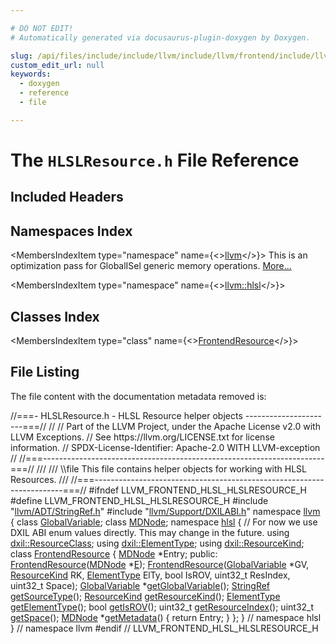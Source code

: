 ```yaml
---

# DO NOT EDIT!
# Automatically generated via docusaurus-plugin-doxygen by Doxygen.

slug: /api/files/include/include/llvm/include/llvm/frontend/include/llvm/frontend/hlsl/hlslresource-h
custom_edit_url: null
keywords:
  - doxygen
  - reference
  - file

---
```





# The `HLSLResource.h` File Reference

<DoxygenPage pluginConfig={pluginConfig}>



## Included Headers

<IncludesList>
<IncludesListItem
  filePath="llvm/ADT/StringRef.h"
  permalink="/docs/api/files/include/include/llvm/include/llvm/adt/stringref-h"
  isLocal="true" />
<IncludesListItem
  filePath="llvm/Support/DXILABI.h"
  permalink="/docs/api/files/include/include/llvm/include/llvm/support/dxilabi-h"
  isLocal="true" />
</IncludesList>

## Namespaces Index

<MembersIndex>

<MembersIndexItem
  type="namespace"
  name={<><a href="/docs/api/namespaces/llvm">llvm</a></>}>
This is an optimization pass for GlobalISel generic memory operations. <a href="/docs/api/namespaces/llvm/#details">More...</a>
</MembersIndexItem>

<MembersIndexItem
  type="namespace"
  name={<><a href="/docs/api/namespaces/llvm/hlsl">llvm::hlsl</a></>}>
</MembersIndexItem>

</MembersIndex>

## Classes Index

<MembersIndex>

<MembersIndexItem
  type="class"
  name={<><a href="/docs/api/classes/llvm/hlsl/frontendresource">FrontendResource</a></>}>
</MembersIndexItem>

</MembersIndex>


## File Listing

The file content with the documentation metadata removed is:

<ProgramListing>

<Link id="l00001" /><CodeLine lineNumber="1"><span class="doxyHighlightComment">//===- HLSLResource.h - HLSL Resource helper objects ----------------------===//</span></CodeLine>
<Link id="l00002" /><CodeLine lineNumber="2"><span class="doxyHighlightComment">//</span></CodeLine>
<Link id="l00003" /><CodeLine lineNumber="3"><span class="doxyHighlightComment">// Part of the LLVM Project, under the Apache License v2.0 with LLVM Exceptions.</span></CodeLine>
<Link id="l00004" /><CodeLine lineNumber="4"><span class="doxyHighlightComment">// See https://llvm.org/LICENSE.txt for license information.</span></CodeLine>
<Link id="l00005" /><CodeLine lineNumber="5"><span class="doxyHighlightComment">// SPDX-License-Identifier: Apache-2.0 WITH LLVM-exception</span></CodeLine>
<Link id="l00006" /><CodeLine lineNumber="6"><span class="doxyHighlightComment">//</span></CodeLine>
<Link id="l00007" /><CodeLine lineNumber="7"><span class="doxyHighlightComment">//===----------------------------------------------------------------------===//</span></CodeLine>
<Link id="l00008" /><CodeLine lineNumber="8"><span class="doxyHighlightComment">///</span></CodeLine>
<Link id="l00009" /><CodeLine lineNumber="9"><span class="doxyHighlightComment">/// \\file This file contains helper objects for working with HLSL Resources.</span></CodeLine>
<Link id="l00010" /><CodeLine lineNumber="10"><span class="doxyHighlightComment">///</span></CodeLine>
<Link id="l00011" /><CodeLine lineNumber="11"><span class="doxyHighlightComment">//===----------------------------------------------------------------------===//</span></CodeLine>
<Link id="l00012" /><CodeLine lineNumber="12"></CodeLine>
<Link id="l00013" /><CodeLine lineNumber="13"><span class="doxyHighlightPreprocessor">#ifndef LLVM&#95;FRONTEND&#95;HLSL&#95;HLSLRESOURCE&#95;H</span></CodeLine>
<Link id="l00014" /><CodeLine lineNumber="14"><span class="doxyHighlightPreprocessor">#define LLVM&#95;FRONTEND&#95;HLSL&#95;HLSLRESOURCE&#95;H</span></CodeLine>
<Link id="l00015" /><CodeLine lineNumber="15"></CodeLine>
<Link id="l00016" /><CodeLine lineNumber="16"><span class="doxyHighlightPreprocessor">#include &quot;<a href="/docs/api/files/include/include/llvm/include/llvm/adt/stringref-h">llvm/ADT/StringRef.h</a>&quot;</span></CodeLine>
<Link id="l00017" /><CodeLine lineNumber="17"><span class="doxyHighlightPreprocessor">#include &quot;<a href="/docs/api/files/include/include/llvm/include/llvm/support/dxilabi-h">llvm/Support/DXILABI.h</a>&quot;</span></CodeLine>
<Link id="l00018" /><CodeLine lineNumber="18"></CodeLine>
<Link id="l00019" /><CodeLine lineNumber="19"><span class="doxyHighlightKeyword">namespace </span><span class="doxyHighlight"><a href="/docs/api/namespaces/llvm">llvm</a> &#123;</span></CodeLine>
<Link id="l00020" /><CodeLine lineNumber="20"><span class="doxyHighlightKeyword">class </span><span class="doxyHighlight"><a href="/docs/api/classes/llvm/globalvariable">GlobalVariable</a>;</span></CodeLine>
<Link id="l00021" /><CodeLine lineNumber="21"><span class="doxyHighlightKeyword">class </span><span class="doxyHighlight"><a href="/docs/api/classes/llvm/mdnode">MDNode</a>;</span></CodeLine>
<Link id="l00022" /><CodeLine lineNumber="22"></CodeLine>
<Link id="l00023" /><CodeLine lineNumber="23" lineLink="/docs/api/namespaces/llvm/hlsl"><span class="doxyHighlightKeyword">namespace </span><span class="doxyHighlight"><a href="/docs/api/namespaces/llvm/hlsl">hlsl</a> &#123;</span></CodeLine>
<Link id="l00024" /><CodeLine lineNumber="24"></CodeLine>
<Link id="l00025" /><CodeLine lineNumber="25"><span class="doxyHighlightComment">// For now we use DXIL ABI enum values directly. This may change in the future.</span></CodeLine>
<Link id="l00026" /><CodeLine lineNumber="26"><span class="doxyHighlightKeyword">using </span><span class="doxyHighlight"><a href="/docs/api/namespaces/llvm/dxil/#a132a161d0df9261a144e907a02141687">dxil::ResourceClass</a>;</span></CodeLine>
<Link id="l00027" /><CodeLine lineNumber="27"><span class="doxyHighlightKeyword">using </span><span class="doxyHighlight"><a href="/docs/api/namespaces/llvm/dxil/#a7cddbe82c3630d7f1084d7da360436d0">dxil::ElementType</a>;</span></CodeLine>
<Link id="l00028" /><CodeLine lineNumber="28"><span class="doxyHighlightKeyword">using </span><span class="doxyHighlight"><a href="/docs/api/namespaces/llvm/dxil/#a0e8254c15e0d398ad66b4d52568a5c31">dxil::ResourceKind</a>;</span></CodeLine>
<Link id="l00029" /><CodeLine lineNumber="29"></CodeLine>
<Link id="l00030" /><CodeLine lineNumber="30" lineLink="/docs/api/classes/llvm/hlsl/frontendresource"><span class="doxyHighlightKeyword">class </span><span class="doxyHighlight"><a href="/docs/api/classes/llvm/hlsl/frontendresource/#a44265e70ff4edef740933b2295a631f3">FrontendResource</a> &#123;</span></CodeLine>
<Link id="l00031" /><CodeLine lineNumber="31"><span class="doxyHighlight">  <a href="/docs/api/classes/llvm/mdnode">MDNode</a> &#42;Entry;</span></CodeLine>
<Link id="l00032" /><CodeLine lineNumber="32"></CodeLine>
<Link id="l00033" /><CodeLine lineNumber="33"><span class="doxyHighlightKeyword">public</span><span class="doxyHighlight">:</span></CodeLine>
<Link id="l00034" /><CodeLine lineNumber="34"><span class="doxyHighlight">  <a href="/docs/api/classes/llvm/hlsl/frontendresource/#a44265e70ff4edef740933b2295a631f3">FrontendResource</a>(<a href="/docs/api/classes/llvm/mdnode">MDNode</a> &#42;<a href="/docs/api/files/lib/lib/ir/builtingcs-cpp/#abb2b3a60ccc38a28239e19a1646e0c8a">E</a>);</span></CodeLine>
<Link id="l00035" /><CodeLine lineNumber="35"><span class="doxyHighlight">  <a href="/docs/api/classes/llvm/hlsl/frontendresource/#a44265e70ff4edef740933b2295a631f3">FrontendResource</a>(<a href="/docs/api/classes/llvm/globalvariable">GlobalVariable</a> &#42;GV, <a href="/docs/api/namespaces/llvm/dxil/#a0e8254c15e0d398ad66b4d52568a5c31">ResourceKind</a> RK, <a href="/docs/api/namespaces/llvm/dxil/#a7cddbe82c3630d7f1084d7da360436d0">ElementType</a> ElTy,</span></CodeLine>
<Link id="l00036" /><CodeLine lineNumber="36"><span class="doxyHighlight">                   </span><span class="doxyHighlightKeywordType">bool</span><span class="doxyHighlight"> IsROV, uint32&#95;t ResIndex, uint32&#95;t Space);</span></CodeLine>
<Link id="l00037" /><CodeLine lineNumber="37"></CodeLine>
<Link id="l00038" /><CodeLine lineNumber="38"><span class="doxyHighlight">  <a href="/docs/api/classes/llvm/globalvariable">GlobalVariable</a> &#42;<a href="/docs/api/classes/llvm/hlsl/frontendresource/#a42d643fdbacabe8f320321915d3a6b76">getGlobalVariable</a>();</span></CodeLine>
<Link id="l00039" /><CodeLine lineNumber="39" lineLink="/docs/api/classes/llvm/hlsl/frontendresource/#a3b434c3aec082e9377698269b8a14080"><span class="doxyHighlight">  <a href="/docs/api/classes/llvm/stringref">StringRef</a> <a href="/docs/api/classes/llvm/hlsl/frontendresource/#a3b434c3aec082e9377698269b8a14080">getSourceType</a>();</span></CodeLine>
<Link id="l00040" /><CodeLine lineNumber="40"><span class="doxyHighlight">  <a href="/docs/api/namespaces/llvm/dxil/#a0e8254c15e0d398ad66b4d52568a5c31">ResourceKind</a> <a href="/docs/api/classes/llvm/hlsl/frontendresource/#ac8e551dfbed05f4b90d452a3443f5333">getResourceKind</a>();</span></CodeLine>
<Link id="l00041" /><CodeLine lineNumber="41"><span class="doxyHighlight">  <a href="/docs/api/namespaces/llvm/dxil/#a7cddbe82c3630d7f1084d7da360436d0">ElementType</a> <a href="/docs/api/classes/llvm/hlsl/frontendresource/#a9606cca11d3f75556a04b65d77717d7e">getElementType</a>();</span></CodeLine>
<Link id="l00042" /><CodeLine lineNumber="42"><span class="doxyHighlight">  </span><span class="doxyHighlightKeywordType">bool</span><span class="doxyHighlight"> <a href="/docs/api/classes/llvm/hlsl/frontendresource/#af777e75f856e8d66a20d89823efb9659">getIsROV</a>();</span></CodeLine>
<Link id="l00043" /><CodeLine lineNumber="43"><span class="doxyHighlight">  uint32&#95;t <a href="/docs/api/classes/llvm/hlsl/frontendresource/#a37284cf0ab63aa2bf9b85830bc8c285d">getResourceIndex</a>();</span></CodeLine>
<Link id="l00044" /><CodeLine lineNumber="44"><span class="doxyHighlight">  uint32&#95;t <a href="/docs/api/classes/llvm/hlsl/frontendresource/#a220498517cc1c50477deaac23baae473">getSpace</a>();</span></CodeLine>
<Link id="l00045" /><CodeLine lineNumber="45" lineLink="/docs/api/classes/llvm/hlsl/frontendresource/#a0831b2bbcce73efbd0caac800e6cf525"><span class="doxyHighlight">  <a href="/docs/api/classes/llvm/mdnode">MDNode</a> &#42;<a href="/docs/api/classes/llvm/hlsl/frontendresource/#a0831b2bbcce73efbd0caac800e6cf525">getMetadata</a>() &#123; </span><span class="doxyHighlightKeywordFlow">return</span><span class="doxyHighlight"> Entry; &#125;</span></CodeLine>
<Link id="l00046" /><CodeLine lineNumber="46"><span class="doxyHighlight">&#125;;</span></CodeLine>
<Link id="l00047" /><CodeLine lineNumber="47"><span class="doxyHighlight">&#125; </span><span class="doxyHighlightComment">// namespace hlsl</span></CodeLine>
<Link id="l00048" /><CodeLine lineNumber="48"><span class="doxyHighlight">&#125; </span><span class="doxyHighlightComment">// namespace llvm</span></CodeLine>
<Link id="l00049" /><CodeLine lineNumber="49"></CodeLine>
<Link id="l00050" /><CodeLine lineNumber="50"><span class="doxyHighlightPreprocessor">#endif </span><span class="doxyHighlightComment">// LLVM&#95;FRONTEND&#95;HLSL&#95;HLSLRESOURCE&#95;H</span></CodeLine>

</ProgramListing>


</DoxygenPage>
